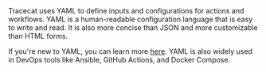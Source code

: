 <Note>
  Tracecat uses YAML to define inputs and configurations for actions and workflows.
  YAML is a human-readable configuration language that is easy to write and read.
  It is also more concise than JSON and more customizable than HTML forms.

  If you're new to YAML, you can learn more [here](https://docs.ansible.com/ansible/latest/reference_appendices/YAMLSyntax.html).
  YAML is also widely used in DevOps tools like Ansible, GitHub Actions, and Docker Compose.
</Note>
